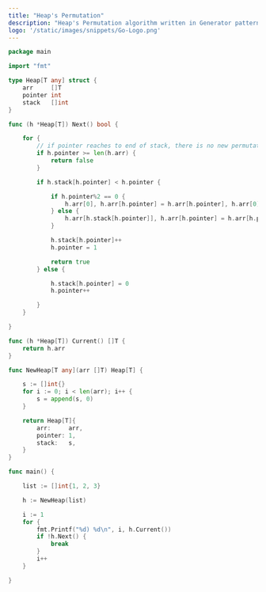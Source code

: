 ```yaml
---
title: "Heap's Permutation"
description: "Heap's Permutation algorithm written in Generator pattern"
logo: '/static/images/snippets/Go-Logo.png'
---
```



```go
package main

import "fmt"

type Heap[T any] struct {
	arr     []T
	pointer int
	stack   []int
}

func (h *Heap[T]) Next() bool {

	for {
		// if pointer reaches to end of stack, there is no new permutations to generate
		if h.pointer >= len(h.arr) {
			return false
		}

		if h.stack[h.pointer] < h.pointer {

			if h.pointer%2 == 0 {
				h.arr[0], h.arr[h.pointer] = h.arr[h.pointer], h.arr[0]
			} else {
				h.arr[h.stack[h.pointer]], h.arr[h.pointer] = h.arr[h.pointer], h.arr[h.stack[h.pointer]]
			}

			h.stack[h.pointer]++
			h.pointer = 1

			return true
		} else {

			h.stack[h.pointer] = 0
			h.pointer++

		}
	}

}

func (h *Heap[T]) Current() []T {
	return h.arr
}

func NewHeap[T any](arr []T) Heap[T] {

	s := []int{}
	for i := 0; i < len(arr); i++ {
		s = append(s, 0)
	}

	return Heap[T]{
		arr:     arr,
		pointer: 1,
		stack:   s,
	}
}

func main() {

	list := []int{1, 2, 3}

	h := NewHeap(list)

	i := 1
	for {
		fmt.Printf("%d) %d\n", i, h.Current())
		if !h.Next() {
			break
		}
		i++
	}

}
```